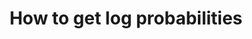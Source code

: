 ---
title: How to get log probabilities
sidebar_class_name: hidden
pagination_prev: null
pagination_next: null
---
